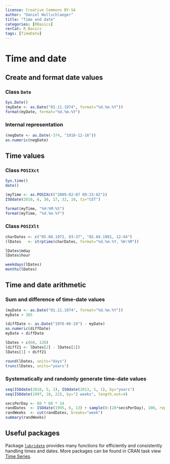 ---
license: Creative Commons BY-SA
author: "Daniel Wollschlaeger"
title: "Time and date"
categories: [RBasics]
rerCat: R_Basics
tags: [TimeDate]
---

Time and date
=========================

Create and format date values
-------------------------

### Class `Date`

```{r}
Sys.Date()
(myDate <- as.Date("01.11.1974", format="%d.%m.%Y"))
format(myDate, format="%d.%m.%Y")
```

### Internal representation

```{r}
(negDate <- as.Date(-374, "1910-12-16"))
as.numeric(negDate)
```

Time values
-------------------------

### Class `POSIXct`

```{r}
Sys.time()
date()
```

```{r}
(myTime <- as.POSIXct("2009-02-07 09:23:02"))
ISOdate(2010, 6, 30, 17, 32, 10, tz="CET")
```

```{r}
format(myTime, "%H:%M:%S")
format(myTime, "%d.%m.%Y")
```

### Class `POSIXlt`

```{r}
charDates <- c("05.08.1972, 03:37", "02.04.1981, 12:44")
(lDates   <- strptime(charDates, format="%d.%m.%Y, %H:%M"))
```

```{r}
lDates$mday
lDates$hour
```

```{r}
weekdays(lDates)
months(lDates)
```

Time and date arithmetic
-------------------------

### Sum and difference of time-date values

```{r}
(myDate <- as.Date("01.11.1974", format="%d.%m.%Y"))
myDate + 365
```

```{r}
(diffDate <- as.Date("1976-06-19") - myDate)
as.numeric(diffDate)
myDate + diffDate
```

```{r}
lDates + c(60, 120)
(diff21 <- lDates[2] - lDates[1])
lDates[1] + diff21
```

```{r}
round(lDates, units="days")
trunc(lDates, units="years")
```


### Systematically and randomly generate time-date values

```{r}
seq(ISOdate(2010, 5, 1), ISOdate(2013, 5, 1), by="years")
seq(ISOdate(1997, 10, 22), by="2 weeks", length.out=4)
```

```{r}
secsPerDay <- 60 * 60 * 24
randDates  <- ISOdate(1995, 6, 13) + sample(0:(28*secsPerDay), 100, replace=TRUE)
randWeeks  <- cut(randDates, breaks="week")
summary(randWeeks)
```

Useful packages
-------------------------

Package [`lubridate`](https://cran.r-project.org/package=lubridate) provides many functions for efficiently and consistently handling times and dates. More packages can be found in CRAN task view [Time Series](https://cran.r-project.org/web/views/TimeSeries.html).
